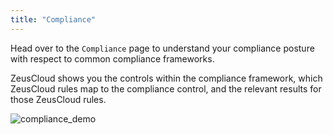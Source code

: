 ```yaml
---
title: "Compliance"
---
```


Head over to the `Compliance` page to understand your compliance posture with respect to common compliance frameworks.

ZeusCloud shows you the controls within the compliance framework, which ZeusCloud rules map to the compliance control, and the relevant results for those ZeusCloud rules.

![compliance_demo](https://user-images.githubusercontent.com/20483346/222856815-57b98cf1-0604-47db-bcad-7afeafffabf0.gif)
